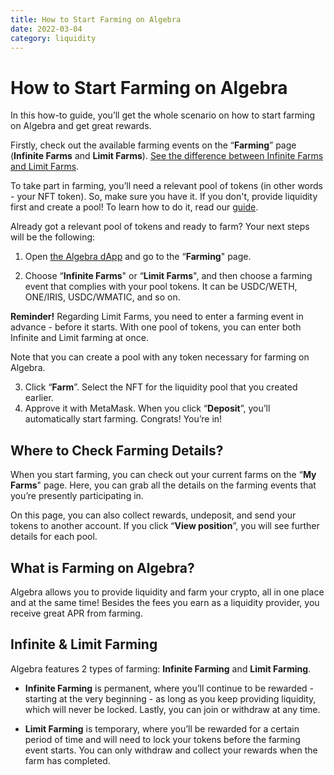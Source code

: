 ```yaml
---
title: How to Start Farming on Algebra
date: 2022-03-04
category: liquidity
---
```


How to Start Farming on Algebra
===============================

In this how-to guide, you’ll get the whole scenario on how to start farming on Algebra and get great rewards.

Firstly, check out the available farming events on the “**Farming**” page (**Infinite Farms** and **Limit Farms**). [See the difference between Infinite Farms and Limit Farms](https://docs.google.com/document/d/1VaNo_HbVMstY30rA23BbOWdBmdifdoLjR94WMOiPFuE/edit#heading=h.dkekf791nv8).

To take part in farming, you’ll need a relevant pool of tokens (in other words - your NFT token). So, make sure you have it. If you don't, provide liquidity first and create a pool! To learn how to do it, read our [guide](https://docs.google.com/document/d/1_VbuE7CJDLPGdSTTvIrGikaqjfzUumsYi6H5U2Q0mRI/edit#heading=h.wyl6kj4stb9n).

Already got a relevant pool of tokens and ready to farm? Your next steps will be the following:

1.  Open [the Algebra dApp](https://app.algebra.finance/#/swap) and go to the “**Farming**" page.
    
2.  Choose “**Infinite Farms**" or “**Limit Farms**", and then choose a farming event that complies with your pool tokens. It can be USDC/WETH, ONE/IRIS, USDC/WMATIC, and so on.
    

**Reminder!** Regarding Limit Farms, you need to enter a farming event in advance - before it starts. With one pool of tokens, you can enter both Infinite and Limit farming at once.

Note that you can create a pool with any token necessary for farming on Algebra.

3.  Click “**Farm**”. Select the NFT for the liquidity pool that you created earlier.
4.  Approve it with MetaMask. When you click “**Deposit**”, you’ll automatically start farming. Congrats! You’re in!

Where to Check Farming Details?
-------------------------------

When you start farming, you can check out your current farms on the “**My Farms**" page. Here, you can grab all the details on the farming events that you’re presently participating in.

On this page, you can also collect rewards, undeposit, and send your tokens to another account. If you click “**View position**”, you will see further details for each pool.

What is Farming on Algebra?
---------------------------

Algebra allows you to provide liquidity and farm your crypto, all in one place and at the same time! Besides the fees you earn as a liquidity provider, you receive great APR from farming.

Infinite & Limit Farming
------------------------

Algebra features 2 types of farming: **Infinite Farming** and **Limit Farming**.

*   **Infinite Farming** is permanent, where you’ll continue to be rewarded - starting at the very beginning - as long as you keep providing liquidity, which will never be locked. Lastly, you can join or withdraw at any time.
    
*   **Limit Farming** is temporary, where you’ll be rewarded for a certain period of time and will need to lock your tokens before the farming event starts. You can only withdraw and collect your rewards when the farm has completed.